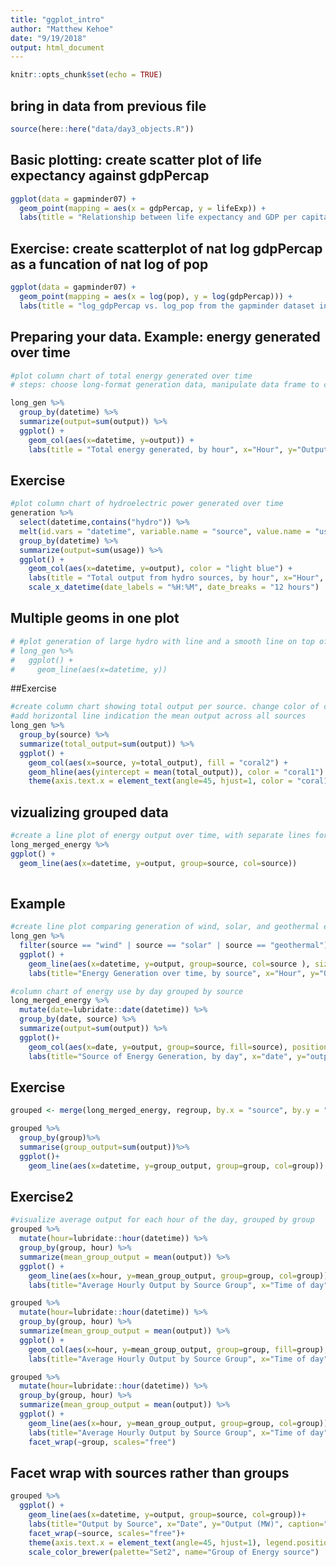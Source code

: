 ```yaml
---
title: "ggplot_intro"
author: "Matthew Kehoe"
date: "9/19/2018"
output: html_document
---
```


```r
knitr::opts_chunk$set(echo = TRUE)
```

## bring in data from previous file
```r
source(here::here("data/day3_objects.R"))
```

## Basic plotting: create scatter plot of life expectancy against gdpPercap
```r
ggplot(data = gapminder07) +
  geom_point(mapping = aes(x = gdpPercap, y = lifeExp)) +
  labs(title = "Relationship between life expectancy and GDP per capita in 2007", x="GDP per capita", y="Life Expectancy")
```

## Exercise: create scatterplot of nat log gdpPercap as a funcation of nat log of pop
```r
ggplot(data = gapminder07) +
  geom_point(mapping = aes(x = log(pop), y = log(gdpPercap))) +
  labs(title = "log_gdpPercap vs. log_pop from the gapminder dataset in 2007", x="log_pop", y="log_gdpPercap")
```

## Preparing your data. Example: energy generated over time
```r
#plot column chart of total energy generated over time
# steps: choose long-format generation data, manipulate data frame to calculate total output per datatime, pipe manipulated dataframe into ggplot

long_gen %>%
  group_by(datetime) %>%
  summarize(output=sum(output)) %>%
  ggplot() +
    geom_col(aes(x=datetime, y=output)) +
    labs(title = "Total energy generated, by hour", x="Hour", y="Output (MW)")
```

## Exercise
```r
#plot column chart of hydroelectric power generated over time
generation %>%
  select(datetime,contains("hydro")) %>%
  melt(id.vars = "datetime", variable.name = "source", value.name = "usage") %>%
  group_by(datetime) %>%
  summarize(output=sum(usage)) %>%
  ggplot() +
    geom_col(aes(x=datetime, y=output), color = "light blue") +
    labs(title = "Total output from hydro sources, by hour", x="Hour", y="Output (MW)", caption = "Source: California Department of Energy") +
    scale_x_datetime(date_labels = "%H:%M", date_breaks = "12 hours")
```

## Multiple geoms in one plot
```r
# #plot generation of large hydro with line and a smooth line on top of the same relationship
# long_gen %>%
#   ggplot() +
#     geom_line(aes(x=datetime, y))
```

##Exercise
```r
#create column chart showing total output per source. change color of columns to "dark red".
#add horizontal line indication the mean output across all sources
long_gen %>%
  group_by(source) %>%
  summarize(total_output=sum(output)) %>%
  ggplot() +
    geom_col(aes(x=source, y=total_output), fill = "coral2") +
    geom_hline(aes(yintercept = mean(total_output)), color = "coral1") +
    theme(axis.text.x = element_text(angle=45, hjust=1, color = "coral1"))

```

## vizualizing grouped data
```r
#create a line plot of energy output over time, with separate lines for each source
long_merged_energy %>%
ggplot() +
  geom_line(aes(x=datetime, y=output, group=source, col=source))
  
```

## Example
```r
#create line plot comparing generation of wind, solar, and geothermal energy over time
long_gen %>%
  filter(source == "wind" | source == "solar" | source == "geothermal") %>%
  ggplot() +
    geom_line(aes(x=datetime, y=output, group=source, col=source ), size=1.15) +
    labs(title="Energy Generation over time, by source", x="Hour", y="Output (MW)", subtitle="Hourly data from September 3-9, 2018", caption="Source: California Department of Energy")
```

```r
#column chart of energy use by day grouped by source
long_merged_energy %>%
  mutate(date=lubridate::date(datetime)) %>%
  group_by(date, source) %>%
  summarize(output=sum(output)) %>%
  ggplot()+
    geom_col(aes(x=date, y=output, group=source, fill=source), position="dodge") +
    labs(title="Source of Energy Generation, by day", x="date", y="output (MW)")
```

## Exercise
```r
grouped <- merge(long_merged_energy, regroup, by.x = "source", by.y = "type")

grouped %>%
  group_by(group)%>%
  summarise(group_output=sum(output))%>%
  ggplot()+
    geom_line(aes(x=datetime, y=group_output, group=group, col=group))
```


## Exercise2
```r
#visualize average output for each hour of the day, grouped by group
grouped %>%
  mutate(hour=lubridate::hour(datetime)) %>%
  group_by(group, hour) %>%
  summarize(mean_group_output = mean(output)) %>%
  ggplot() +
    geom_line(aes(x=hour, y=mean_group_output, group=group, col=group)) +
    labs(title="Average Hourly Output by Source Group", x="Time of day", y="Mean Hourly Output", caption="Source: California Dept. of Energy", subtitle="Data Collected September 3rd-9th, 2018")

grouped %>%
  mutate(hour=lubridate::hour(datetime)) %>%
  group_by(group, hour) %>%
  summarize(mean_group_output = mean(output)) %>%
  ggplot() +
    geom_col(aes(x=hour, y=mean_group_output, group=group, fill=group), position="fill") +
    labs(title="Average Hourly Output by Source Group", x="Time of day", y="Mean Proportion of Total Hourly Output", caption="Source: California Dept. of Energy", subtitle="Data Collected September 3rd-9th, 2018")

grouped %>%
  mutate(hour=lubridate::hour(datetime)) %>%
  group_by(group, hour) %>%
  summarize(mean_group_output = mean(output)) %>%
  ggplot() +
    geom_line(aes(x=hour, y=mean_group_output, group=group, col=group)) +
    labs(title="Average Hourly Output by Source Group", x="Time of day", y="Mean Hourly Output", caption="Source: California Dept. of Energy", subtitle="Data Collected September 3rd-9th, 2018")+
    facet_wrap(~group, scales="free")
```

## Facet wrap with sources rather than groups
```r
grouped %>%
  ggplot() +
    geom_line(aes(x=datetime, y=output, group=source, col=group))+
    labs(title="Output by Source", x="Date", y="Output (MW)", caption="Source: California Dept. of Energy", subtitle="Data Collected September 3rd-9th, 2018")+
    facet_wrap(~source, scales="free")+
    theme(axis.text.x = element_text(angle=45, hjust=1), legend.position = "bottom") +
    scale_color_brewer(palette="Set2", name="Group of Energy source")
```

